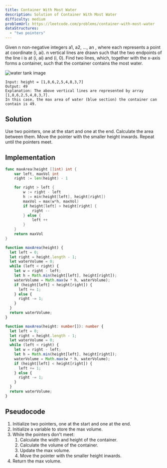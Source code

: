 ```yaml
---
title: Container With Most Water
description: Solution of Container With Most Water
difficulty: medium
problemUrl: https://leetcode.com/problems/container-with-most-water
dataStructures:
  - "two pointers"
---
```



Given n non-negative integers a1, a2, ..., an , where each represents a point at coordinate (i, ai). n vertical lines are drawn such that the two endpoints of the line i is at (i, ai) and (i, 0). Find two lines, which, together with the x-axis forms a container, such that the container contains the most water.

![water tank image](../../../assets/container-water.jpeg)

```
Input: height = [1,8,6,2,5,4,8,3,7]
Output: 49
Explanation: The above vertical lines are represented by array [1,8,6,2,5,4,8,3,7].
In this case, the max area of water (blue section) the container can contain is 49.
```

## Solution

Use two pointers, one at the start and one at the end. Calculate the area between them. Move the pointer with the smaller height inwards. Repeat until the pointers meet.

## Implementation

<Tabs>
  <TabItem label="go">

```go
func maxArea(height []int) int {
    var left, maxVol int
    right := len(height) - 1

    for right > left {
        w := right - left
        h := min(height[left], height[right])
        maxVol = max(w*h, maxVol)
        if height[left] > height[right] {
            right --
        } else {
            left ++
        }
    }
    return maxVol
}
```

  </TabItem>
  <TabItem label="js">

```js
function maxArea(height) {
  let left = 0;
  let right = height.length - 1;
  let waterVolume = 0;
  while (left < right) {
    let w = right - left;
    let h = Math.min(height[left], height[right]);
    waterVolume = Math.max(w * h, waterVolume);
    if (height[left] < height[right]) {
      left += 1;
    } else {
      right -= 1;
    }
  }
  return waterVolume;
}
```

  </TabItem>
  <TabItem label="ts">

```ts
function maxArea(height: number[]): number {
  let left = 0;
  let right = height.length - 1;
  let waterVolume = 0;
  while (left < right) {
    let w = right - left;
    let h = Math.min(height[left], height[right]);
    waterVolume = Math.max(w * h, waterVolume);
    if (height[left] < height[right]) {
      left += 1;
    } else {
      right -= 1;
    }
  }
  return waterVolume;
}
```

  </TabItem>
</Tabs>

## Pseudocode

1. Initialize two pointers, one at the start and one at the end.
2. Initialize a variable to store the max volume.
3. While the pointers don't meet:
   1. Calculate the width and height of the container.
   2. Calculate the volume of the container.
   3. Update the max volume.
   4. Move the pointer with the smaller height inwards.
4. Return the max volume.
